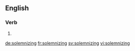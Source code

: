 
==English==

===Verb===
{{head|en}}

# {{present participle of|solemnize}}

[[de:solemnizing]]
[[fr:solemnizing]]
[[sv:solemnizing]]
[[vi:solemnizing]]